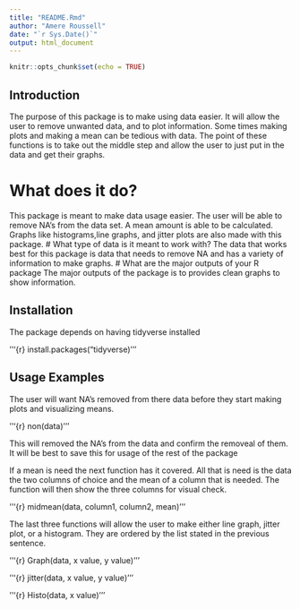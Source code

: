 ```yaml
---
title: "README.Rmd"
author: "Amere Roussell"
date: "`r Sys.Date()`"
output: html_document
---
```


```r
knitr::opts_chunk$set(echo = TRUE)
```
## Introduction
The purpose of this package is to make using data easier. It will allow the user to remove unwanted data, and to plot information. Some times making plots and making a mean can be tedious with data. The point of these functions is to take out the middle step and allow the user to just put in the data and get their graphs.

# What does it do?
This package is meant to make data usage easier. The user will be able to remove NA's from the data set. A mean amount is able to be calculated. Graphs like histograms,line graphs, and jitter plots are also made with this package.
# What type of data is it meant to work with?
The data that works best for this package is data that needs to remove NA and has a variety of information to make graphs.
# What are the major outputs of your R package
The major outputs of the package is to provides clean graphs to show information.

## Installation

The package depends on having tidyverse installed

'''{r}
install.packages("tidyverse)
'''

## Usage Examples

The user will want NA's removed from there data before they start making plots and visualizing means.

'''{r}
non(data)
'''

This will removed the NA's from the data and confirm the removeal of them. It will be best to save this for usage of the rest of the package

If a mean is need the next function has it covered. All that is need is the data the two columns of choice and the mean of a column that is needed. The function will then show the three columns for visual check.

'''{r}
midmean(data, column1, column2, mean)
'''

The last three functions will allow the user to make either line graph, jitter plot, or a histogram. They are ordered by the list stated in the previous sentence.

'''{r}
Graph(data, x value, y value)
'''

'''{r}
jitter(data, x value, y value)
'''

'''{r}
Histo(data, x value)
'''
